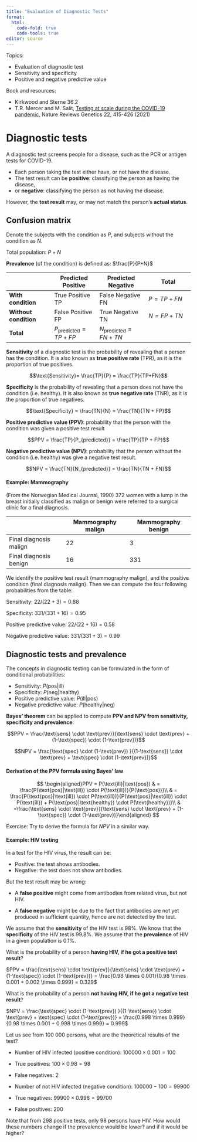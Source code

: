 ```yaml
---
title: "Evaluation of Diagnostic Tests"
format: 
  html:
    code-fold: true
    code-tools: true
editor: source
---
```


Topics:

-   Evaluation of diagnostic test
-   Sensitivity and specificity
-   Positive and negative predictive value

Book and resources:

-   Kirkwood and Sterne 36.2
-   T.R. Mercer and M. Salit, [Testing at scale during the COVID-19 pandemic](https://www.nature.com/articles/s41576-021-00360-w), Nature Reviews Genetics 22, 415-426 (2021)

# Diagnostic tests

A diagnostic test screens people for a disease, such as the PCR or antigen tests for COVID-19.

-   Each person taking the test either have, or not have the disease.
-   The test result can be **positive**: classifying the person as having the disease,
-   or **negative**: classifying the person as not having the disease.

However, the **test result** may, or may not match the person's **actual status**.

## Confusion matrix

Denote the subjects with the condition as $P$, and subjects without the condition as $N$.

Total population: $P+N$

**Prevalence** (of the condition) is defined as: $\frac{P}{P+N}$

|                       | Predicted Positive           | Predicted Negative             | **Total**     |
|------------------|------------------|-------------------|------------------|
| **With condition**    | True Positive TP             | False Negative FN              | $P = TP + FN$ |
| **Without condition** | False Positive FP            | True Negative TN               | $N=FP + TN$   |
| **Total**             | $P_{\text{predicted}}=TP+FP$ | $N_{\text{predicted}}=FN + TN$ |               |

**Sensitivity** of a diagnostic test is the probability of revealing that a person has the condition. It is also known as **true positive rate** (TPR), as it is the proportion of true positives.

$$\text{Sensitivity}= \frac{TP}{P} = \frac{TP}{TP+FN}$$

**Specificity** is the probability of revealing that a person does not have the condition (i.e. healthy). It is also known as **true negative rate** (TNR), as it is the proportion of true negatives.

$$\text{Specificity} = \frac{TN}{N} = \frac{TN}{TN + FP}$$

**Positive predictive value (PPV)**: probability that the person with the condition was given a positive test result

$$PPV = \frac{TP}{P_{predicted}} = \frac{TP}{TP + FP}$$

**Negative predictive value (NPV)**: probability that the person without the condition (i.e. healthy) was give a negative test result.

$$NPV = \frac{TN}{N_{predicted}} = \frac{TN}{TN + FN}$$

::: {.callout-note collapse="true"}
#### Example: Mammography

(From the Norwegian Medical Journal, 1990) 372 women with a lump in the breast initially classified as malign or benign were referred to a surgical clinic for a final diagnosis.

|                        | Mammography malign | Mammography benign |
|------------------------|--------------------|--------------------|
| Final diagnosis malign | 22                 | 3                  |
| Final diagnosis benign | 16                 | 331                |

We  identify the positive test result (mammography malign), and the positive condition (final diagnosis malign). Then we can compute the four following probabilities from the table:

Sensitivity: $22/(22+3) = 0.88$

Specificity: $331/(331+16) = 0.95$

Positive predictive value: $22/(22+16) = 0.58$

Negative predictive value: $331/(331+3) = 0.99$
:::

## Diagnostic tests and prevalence

The concepts in diagnostic testing can be formulated in the form of conditional probabilities:

-   Sensitivity: $P(\text{pos}|\text{ill})$
-   Specificity: $P(\text{neg}|\text{healthy})$
-   Positive predictive value: $P(\text{ill}|\text{pos})$
-   Negative predictive value: $P(\text{healthy}|\text{neg})$

**Bayes' theorem** can be applied to compute **PPV and NPV from sensitivity, specificity and prevalence**:

$$PPV = \frac{\text{sens} \cdot \text{prev}}{\text{sens} \cdot \text{prev} + (1-\text{spec}) \cdot (1-\text{prev})}$$

$$NPV = \frac{\text{spec} \cdot (1-\text{prev}) }{(1-\text{sens}) \cdot \text{prev} + \text{spec} \cdot (1-\text{prev})}$$

::: {.callout-note collapse="true"}
#### Derivation of the PPV formula using Bayes' law

$$
\begin{aligned}PPV = P(\text{ill}|\text{pos}) & = \frac{P(\text{pos}|\text{ill}) \cdot P(\text{ill})}{P(\text{pos})}\\                               & = \frac{P(\text{pos}|\text{ill}) \cdot P(\text{ill})}{P(\text{pos}|\text{ill}) \cdot P(\text{ill}) +  P(\text{pos}|\text{healthy}) \cdot P(\text{healthy})}\\ & =\frac{\text{sens} \cdot \text{prev}}{\text{sens} \cdot \text{prev} + (1-\text{spec}) \cdot (1-\text{prev})}\end{aligned}
$$

Exercise: Try to derive the formula for $NPV$ in a similar way.
:::

::: {.callout-note collapse="true"}
#### Example: HIV testing

In a test for the HIV virus, the result can be:

-   Positive: the test shows antibodies.
-   Negative: the test does not show antibodies.

But the test result may be wrong:

-   A **false positive** might come from antibodies from related virus, but not HIV.

-   A **false negative** might be due to the fact that antibodies are not yet produced in sufficient quantity, hence are not detected by the test.

We assume that the **sensitivity** of the HIV test is 98%. We know that the **specificity** of the HIV test is 99.8%. We assume that the **prevalence** of HIV in a given population is 0.1%.

What is the probability of a person **having HIV, if he got a positive test result**?

$PPV = \frac{\text{sens} \cdot \text{prev}}{\text{sens} \cdot \text{prev} + (1-\text{spec}) \cdot (1-\text{prev})} = \frac{0.98 \times 0.001}{0.98 \times 0.001 + 0.002 \times 0.999} = 0.329$

What is the probability of a person **not having HIV, if he got a negative test result**?

$NPV = \frac{\text{spec} \cdot (1-\text{prev}) }{(1-\text{sens}) \cdot \text{prev} + \text{spec} \cdot (1-\text{prev})} = \frac{0.998 \times 0.999}{0.98 \times 0.001 + 0.998 \times 0.999} = 0.999$

Let us see from 100 000 persons, what are the theoretical results of the test?

-   Number of HIV infected (positive condition): $100000 \times 0.001 = 100$

-   True positives: $100 \times 0.98 = 98$

-   False negatives: 2

-   Number of not HIV infected (negative condition): $100000-100 = 99900$

-   True negatives: $99900 \times 0.998 = 99700$

-   False positives: $200$

Note that from 298 positive tests, only 98 persons have HIV. How would these numbers change if the prevalence would be lower? and if it would be higher?
:::
